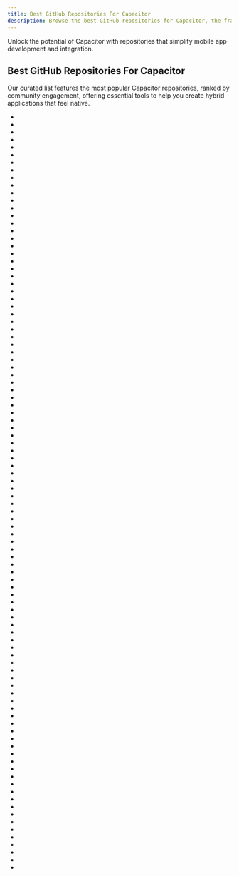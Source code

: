 ```yaml
---
title: Best GitHub Repositories For Capacitor
description: Browse the best GitHub repositories for Capacitor, the framework for building native mobile apps with web technologies.
---
```

Unlock the potential of Capacitor with repositories that simplify mobile app development and integration.

## Best GitHub Repositories For Capacitor

Our curated list features the most popular Capacitor repositories, ranked by community engagement, offering essential tools to help you create hybrid applications that feel native.

- <Badge owner="ionic-team" repoName="ionic-framework" stars="https://img.shields.io/github/stars/ionic-team/ionic-framework?style=flat&logoSize=auto" forks="https://img.shields.io/github/forks/ionic-team/ionic-framework?style=flat&logoSize=auto"/>
- <Badge owner="NativeScript" repoName="NativeScript" stars="https://img.shields.io/github/stars/NativeScript/NativeScript?style=flat&logoSize=auto" forks="https://img.shields.io/github/forks/NativeScript/NativeScript?style=flat&logoSize=auto"/>
- <Badge owner="ionic-team" repoName="capacitor" stars="https://img.shields.io/github/stars/ionic-team/capacitor?style=flat&logoSize=auto" forks="https://img.shields.io/github/forks/ionic-team/capacitor?style=flat&logoSize=auto"/>
- <Badge owner="lichess-org" repoName="lichobile" stars="https://img.shields.io/github/stars/lichess-org/lichobile?style=flat&logoSize=auto" forks="https://img.shields.io/github/forks/lichess-org/lichobile?style=flat&logoSize=auto"/>
- <Badge owner="mlynch" repoName="nextjs-tailwind-ionic-capacitor-starter" stars="https://img.shields.io/github/stars/mlynch/nextjs-tailwind-ionic-capacitor-starter?style=flat&logoSize=auto" forks="https://img.shields.io/github/forks/mlynch/nextjs-tailwind-ionic-capacitor-starter?style=flat&logoSize=auto"/>
- <Badge owner="EtherealEngine" repoName="etherealengine" stars="https://img.shields.io/github/stars/EtherealEngine/etherealengine?style=flat&logoSize=auto" forks="https://img.shields.io/github/forks/EtherealEngine/etherealengine?style=flat&logoSize=auto"/>
- <Badge owner="gimlet-io" repoName="capacitor" stars="https://img.shields.io/github/stars/gimlet-io/capacitor?style=flat&logoSize=auto" forks="https://img.shields.io/github/forks/gimlet-io/capacitor?style=flat&logoSize=auto"/>
- <Badge owner="Cap-go" repoName="capacitor-updater" stars="https://img.shields.io/github/stars/Cap-go/capacitor-updater?style=flat&logoSize=auto" forks="https://img.shields.io/github/forks/Cap-go/capacitor-updater?style=flat&logoSize=auto"/>
- <Badge owner="ionic-team" repoName="capacitor-plugins" stars="https://img.shields.io/github/stars/ionic-team/capacitor-plugins?style=flat&logoSize=auto" forks="https://img.shields.io/github/forks/ionic-team/capacitor-plugins?style=flat&logoSize=auto"/>
- <Badge owner="ionic-team" repoName="capacitor-assets" stars="https://img.shields.io/github/stars/ionic-team/capacitor-assets?style=flat&logoSize=auto" forks="https://img.shields.io/github/forks/ionic-team/capacitor-assets?style=flat&logoSize=auto"/>
- <Badge owner="capacitor-community" repoName="sqlite" stars="https://img.shields.io/github/stars/capacitor-community/sqlite?style=flat&logoSize=auto" forks="https://img.shields.io/github/forks/capacitor-community/sqlite?style=flat&logoSize=auto"/>
- <Badge owner="iotaledger" repoName="firefly" stars="https://img.shields.io/github/stars/iotaledger/firefly?style=flat&logoSize=auto" forks="https://img.shields.io/github/forks/iotaledger/firefly?style=flat&logoSize=auto"/>
- <Badge owner="riderx" repoName="awesome-capacitor" stars="https://img.shields.io/github/stars/riderx/awesome-capacitor?style=flat&logoSize=auto" forks="https://img.shields.io/github/forks/riderx/awesome-capacitor?style=flat&logoSize=auto"/>
- <Badge owner="nxext" repoName="nx-extensions" stars="https://img.shields.io/github/stars/nxext/nx-extensions?style=flat&logoSize=auto" forks="https://img.shields.io/github/forks/nxext/nx-extensions?style=flat&logoSize=auto"/>
- <Badge owner="6c65726f79" repoName="Transmissionic" stars="https://img.shields.io/github/stars/6c65726f79/Transmissionic?style=flat&logoSize=auto" forks="https://img.shields.io/github/forks/6c65726f79/Transmissionic?style=flat&logoSize=auto"/>
- <Badge owner="capacitor-community" repoName="barcode-scanner" stars="https://img.shields.io/github/stars/capacitor-community/barcode-scanner?style=flat&logoSize=auto" forks="https://img.shields.io/github/forks/capacitor-community/barcode-scanner?style=flat&logoSize=auto"/>
- <Badge owner="capawesome-team" repoName="capacitor-firebase" stars="https://img.shields.io/github/stars/capawesome-team/capacitor-firebase?style=flat&logoSize=auto" forks="https://img.shields.io/github/forks/capawesome-team/capacitor-firebase?style=flat&logoSize=auto"/>
- <Badge owner="drannex42" repoName="svelte-capacitor" stars="https://img.shields.io/github/stars/drannex42/svelte-capacitor?style=flat&logoSize=auto" forks="https://img.shields.io/github/forks/drannex42/svelte-capacitor?style=flat&logoSize=auto"/>
- <Badge owner="admob-plus" repoName="admob-plus" stars="https://img.shields.io/github/stars/admob-plus/admob-plus?style=flat&logoSize=auto" forks="https://img.shields.io/github/forks/admob-plus/admob-plus?style=flat&logoSize=auto"/>
- <Badge owner="capacitor-community" repoName="electron" stars="https://img.shields.io/github/stars/capacitor-community/electron?style=flat&logoSize=auto" forks="https://img.shields.io/github/forks/capacitor-community/electron?style=flat&logoSize=auto"/>
- <Badge owner="ionic-team" repoName="trapeze" stars="https://img.shields.io/github/stars/ionic-team/trapeze?style=flat&logoSize=auto" forks="https://img.shields.io/github/forks/ionic-team/trapeze?style=flat&logoSize=auto"/>
- <Badge owner="blinks32" repoName="Taxi-booking-uber-clone-with-ionic-8-capacitor-6" stars="https://img.shields.io/github/stars/blinks32/Taxi-booking-uber-clone-with-ionic-8-capacitor-6?style=flat&logoSize=auto" forks="https://img.shields.io/github/forks/blinks32/Taxi-booking-uber-clone-with-ionic-8-capacitor-6?style=flat&logoSize=auto"/>
- <Badge owner="firminoweb" repoName="ionic-start-theme" stars="https://img.shields.io/github/stars/firminoweb/ionic-start-theme?style=flat&logoSize=auto" forks="https://img.shields.io/github/forks/firminoweb/ionic-start-theme?style=flat&logoSize=auto"/>
- <Badge owner="CodetrixStudio" repoName="CapacitorGoogleAuth" stars="https://img.shields.io/github/stars/CodetrixStudio/CapacitorGoogleAuth?style=flat&logoSize=auto" forks="https://img.shields.io/github/forks/CodetrixStudio/CapacitorGoogleAuth?style=flat&logoSize=auto"/>
- <Badge owner="capacitor-community" repoName="bluetooth-le" stars="https://img.shields.io/github/stars/capacitor-community/bluetooth-le?style=flat&logoSize=auto" forks="https://img.shields.io/github/forks/capacitor-community/bluetooth-le?style=flat&logoSize=auto"/>
- <Badge owner="baumblatt" repoName="capacitor-firebase-auth" stars="https://img.shields.io/github/stars/baumblatt/capacitor-firebase-auth?style=flat&logoSize=auto" forks="https://img.shields.io/github/forks/baumblatt/capacitor-firebase-auth?style=flat&logoSize=auto"/>
- <Badge owner="capacitor-community" repoName="react-hooks" stars="https://img.shields.io/github/stars/capacitor-community/react-hooks?style=flat&logoSize=auto" forks="https://img.shields.io/github/forks/capacitor-community/react-hooks?style=flat&logoSize=auto"/>
- <Badge owner="capacitor-community" repoName="fcm" stars="https://img.shields.io/github/stars/capacitor-community/fcm?style=flat&logoSize=auto" forks="https://img.shields.io/github/forks/capacitor-community/fcm?style=flat&logoSize=auto"/>
- <Badge owner="capawesome-team" repoName="capacitor-plugins" stars="https://img.shields.io/github/stars/capawesome-team/capacitor-plugins?style=flat&logoSize=auto" forks="https://img.shields.io/github/forks/capawesome-team/capacitor-plugins?style=flat&logoSize=auto"/>
- <Badge owner="capacitor-community" repoName="generic-oauth2" stars="https://img.shields.io/github/stars/capacitor-community/generic-oauth2?style=flat&logoSize=auto" forks="https://img.shields.io/github/forks/capacitor-community/generic-oauth2?style=flat&logoSize=auto"/>
- <Badge owner="apisyouwonthate" repoName="book-build-apis-2" stars="https://img.shields.io/github/stars/apisyouwonthate/book-build-apis-2?style=flat&logoSize=auto" forks="https://img.shields.io/github/forks/apisyouwonthate/book-build-apis-2?style=flat&logoSize=auto"/>
- <Badge owner="capacitor-community" repoName="http" stars="https://img.shields.io/github/stars/capacitor-community/http?style=flat&logoSize=auto" forks="https://img.shields.io/github/forks/capacitor-community/http?style=flat&logoSize=auto"/>
- <Badge owner="capacitor-community" repoName="stripe" stars="https://img.shields.io/github/stars/capacitor-community/stripe?style=flat&logoSize=auto" forks="https://img.shields.io/github/forks/capacitor-community/stripe?style=flat&logoSize=auto"/>
- <Badge owner="capacitor-community" repoName="background-geolocation" stars="https://img.shields.io/github/stars/capacitor-community/background-geolocation?style=flat&logoSize=auto" forks="https://img.shields.io/github/forks/capacitor-community/background-geolocation?style=flat&logoSize=auto"/>
- <Badge owner="capacitor-community" repoName="camera-preview" stars="https://img.shields.io/github/stars/capacitor-community/camera-preview?style=flat&logoSize=auto" forks="https://img.shields.io/github/forks/capacitor-community/camera-preview?style=flat&logoSize=auto"/>
- <Badge owner="epicshaggy" repoName="capacitor-native-biometric" stars="https://img.shields.io/github/stars/epicshaggy/capacitor-native-biometric?style=flat&logoSize=auto" forks="https://img.shields.io/github/forks/epicshaggy/capacitor-native-biometric?style=flat&logoSize=auto"/>
- <Badge owner="RobSchilderr" repoName="nextjs-native-starter" stars="https://img.shields.io/github/stars/RobSchilderr/nextjs-native-starter?style=flat&logoSize=auto" forks="https://img.shields.io/github/forks/RobSchilderr/nextjs-native-starter?style=flat&logoSize=auto"/>
- <Badge owner="capacitor-community" repoName="firebase-analytics" stars="https://img.shields.io/github/stars/capacitor-community/firebase-analytics?style=flat&logoSize=auto" forks="https://img.shields.io/github/forks/capacitor-community/firebase-analytics?style=flat&logoSize=auto"/>
- <Badge owner="capacitor-community" repoName="in-app-review" stars="https://img.shields.io/github/stars/capacitor-community/in-app-review?style=flat&logoSize=auto" forks="https://img.shields.io/github/forks/capacitor-community/in-app-review?style=flat&logoSize=auto"/>
- <Badge owner="nicorac" repoName="bcr-gui" stars="https://img.shields.io/github/stars/nicorac/bcr-gui?style=flat&logoSize=auto" forks="https://img.shields.io/github/forks/nicorac/bcr-gui?style=flat&logoSize=auto"/>
- <Badge owner="martinkasa" repoName="capacitor-secure-storage-plugin" stars="https://img.shields.io/github/stars/martinkasa/capacitor-secure-storage-plugin?style=flat&logoSize=auto" forks="https://img.shields.io/github/forks/martinkasa/capacitor-secure-storage-plugin?style=flat&logoSize=auto"/>
- <Badge owner="capacitor-community" repoName="google-maps" stars="https://img.shields.io/github/stars/capacitor-community/google-maps?style=flat&logoSize=auto" forks="https://img.shields.io/github/forks/capacitor-community/google-maps?style=flat&logoSize=auto"/>
- <Badge owner="RevenueCat" repoName="purchases-capacitor" stars="https://img.shields.io/github/stars/RevenueCat/purchases-capacitor?style=flat&logoSize=auto" forks="https://img.shields.io/github/forks/RevenueCat/purchases-capacitor?style=flat&logoSize=auto"/>
- <Badge owner="ionic-team" repoName="ionifits" stars="https://img.shields.io/github/stars/ionic-team/ionifits?style=flat&logoSize=auto" forks="https://img.shields.io/github/forks/ionic-team/ionifits?style=flat&logoSize=auto"/>
- <Badge owner="capawesome-team" repoName="capacitor-mlkit" stars="https://img.shields.io/github/stars/capawesome-team/capacitor-mlkit?style=flat&logoSize=auto" forks="https://img.shields.io/github/forks/capawesome-team/capacitor-mlkit?style=flat&logoSize=auto"/>
- <Badge owner="Vontigo" repoName="Vontigo" stars="https://img.shields.io/github/stars/Vontigo/Vontigo?style=flat&logoSize=auto" forks="https://img.shields.io/github/forks/Vontigo/Vontigo?style=flat&logoSize=auto"/>
- <Badge owner="aparajita" repoName="capacitor-biometric-auth" stars="https://img.shields.io/github/stars/aparajita/capacitor-biometric-auth?style=flat&logoSize=auto" forks="https://img.shields.io/github/forks/aparajita/capacitor-biometric-auth?style=flat&logoSize=auto"/>
- <Badge owner="ionic-team" repoName="tutorial-photo-gallery-angular" stars="https://img.shields.io/github/stars/ionic-team/tutorial-photo-gallery-angular?style=flat&logoSize=auto" forks="https://img.shields.io/github/forks/ionic-team/tutorial-photo-gallery-angular?style=flat&logoSize=auto"/>
- <Badge owner="diachedelic" repoName="capacitor-blob-writer" stars="https://img.shields.io/github/stars/diachedelic/capacitor-blob-writer?style=flat&logoSize=auto" forks="https://img.shields.io/github/forks/diachedelic/capacitor-blob-writer?style=flat&logoSize=auto"/>
- <Badge owner="capacitor-community" repoName="vue-cli-plugin-capacitor" stars="https://img.shields.io/github/stars/capacitor-community/vue-cli-plugin-capacitor?style=flat&logoSize=auto" forks="https://img.shields.io/github/forks/capacitor-community/vue-cli-plugin-capacitor?style=flat&logoSize=auto"/>
- <Badge owner="codeforcauseorg" repoName="edu-client" stars="https://img.shields.io/github/stars/codeforcauseorg/edu-client?style=flat&logoSize=auto" forks="https://img.shields.io/github/forks/codeforcauseorg/edu-client?style=flat&logoSize=auto"/>
- <Badge owner="capacitor-community" repoName="keep-awake" stars="https://img.shields.io/github/stars/capacitor-community/keep-awake?style=flat&logoSize=auto" forks="https://img.shields.io/github/forks/capacitor-community/keep-awake?style=flat&logoSize=auto"/>
- <Badge owner="rfprod" repoName="nx-ng-starter" stars="https://img.shields.io/github/stars/rfprod/nx-ng-starter?style=flat&logoSize=auto" forks="https://img.shields.io/github/forks/rfprod/nx-ng-starter?style=flat&logoSize=auto"/>
- <Badge owner="MOIMOB" repoName="drinkable" stars="https://img.shields.io/github/stars/MOIMOB/drinkable?style=flat&logoSize=auto" forks="https://img.shields.io/github/forks/MOIMOB/drinkable?style=flat&logoSize=auto"/>
- <Badge owner="marty-suzuki" repoName="FluxCapacitor" stars="https://img.shields.io/github/stars/marty-suzuki/FluxCapacitor?style=flat&logoSize=auto" forks="https://img.shields.io/github/forks/marty-suzuki/FluxCapacitor?style=flat&logoSize=auto"/>
- <Badge owner="capacitor-community" repoName="contacts" stars="https://img.shields.io/github/stars/capacitor-community/contacts?style=flat&logoSize=auto" forks="https://img.shields.io/github/forks/capacitor-community/contacts?style=flat&logoSize=auto"/>
- <Badge owner="getsentry" repoName="sentry-capacitor" stars="https://img.shields.io/github/stars/getsentry/sentry-capacitor?style=flat&logoSize=auto" forks="https://img.shields.io/github/forks/getsentry/sentry-capacitor?style=flat&logoSize=auto"/>
- <Badge owner="capawesome-team" repoName="capacitor-app-update" stars="https://img.shields.io/github/stars/capawesome-team/capacitor-app-update?style=flat&logoSize=auto" forks="https://img.shields.io/github/forks/capawesome-team/capacitor-app-update?style=flat&logoSize=auto"/>
- <Badge owner="wagiminator" repoName="ATmega-Transistor-Tester" stars="https://img.shields.io/github/stars/wagiminator/ATmega-Transistor-Tester?style=flat&logoSize=auto" forks="https://img.shields.io/github/forks/wagiminator/ATmega-Transistor-Tester?style=flat&logoSize=auto"/>
- <Badge owner="Cap-go" repoName="capgo" stars="https://img.shields.io/github/stars/Cap-go/capgo?style=flat&logoSize=auto" forks="https://img.shields.io/github/forks/Cap-go/capgo?style=flat&logoSize=auto"/>
- <Badge owner="harmonwood" repoName="capacitor-video-player" stars="https://img.shields.io/github/stars/harmonwood/capacitor-video-player?style=flat&logoSize=auto" forks="https://img.shields.io/github/forks/harmonwood/capacitor-video-player?style=flat&logoSize=auto"/>
- <Badge owner="ionic-team" repoName="capacitor-remix-templates" stars="https://img.shields.io/github/stars/ionic-team/capacitor-remix-templates?style=flat&logoSize=auto" forks="https://img.shields.io/github/forks/ionic-team/capacitor-remix-templates?style=flat&logoSize=auto"/>
- <Badge owner="ionicthemes" repoName="ionic5-firebase-authentication" stars="https://img.shields.io/github/stars/ionicthemes/ionic5-firebase-authentication?style=flat&logoSize=auto" forks="https://img.shields.io/github/forks/ionicthemes/ionic5-firebase-authentication?style=flat&logoSize=auto"/>
- <Badge owner="capawesome-team" repoName="awesome-capacitorjs" stars="https://img.shields.io/github/stars/capawesome-team/awesome-capacitorjs?style=flat&logoSize=auto" forks="https://img.shields.io/github/forks/capawesome-team/awesome-capacitorjs?style=flat&logoSize=auto"/>
- <Badge owner="capacitor-community" repoName="tauri" stars="https://img.shields.io/github/stars/capacitor-community/tauri?style=flat&logoSize=auto" forks="https://img.shields.io/github/forks/capacitor-community/tauri?style=flat&logoSize=auto"/>
- <Badge owner="carsten-klaffke" repoName="send-intent" stars="https://img.shields.io/github/stars/carsten-klaffke/send-intent?style=flat&logoSize=auto" forks="https://img.shields.io/github/forks/carsten-klaffke/send-intent?style=flat&logoSize=auto"/>
- <Badge owner="aparajita" repoName="capacitor-secure-storage" stars="https://img.shields.io/github/stars/aparajita/capacitor-secure-storage?style=flat&logoSize=auto" forks="https://img.shields.io/github/forks/aparajita/capacitor-secure-storage?style=flat&logoSize=auto"/>
- <Badge owner="capacitor-community" repoName="media" stars="https://img.shields.io/github/stars/capacitor-community/media?style=flat&logoSize=auto" forks="https://img.shields.io/github/forks/capacitor-community/media?style=flat&logoSize=auto"/>
- <Badge owner="danielsogl" repoName="capacitor-face-id" stars="https://img.shields.io/github/stars/danielsogl/capacitor-face-id?style=flat&logoSize=auto" forks="https://img.shields.io/github/forks/danielsogl/capacitor-face-id?style=flat&logoSize=auto"/>
- <Badge owner="robingenz" repoName="capacitor-plugin-demo" stars="https://img.shields.io/github/stars/robingenz/capacitor-plugin-demo?style=flat&logoSize=auto" forks="https://img.shields.io/github/forks/robingenz/capacitor-plugin-demo?style=flat&logoSize=auto"/>
- <Badge owner="modemb" repoName="larasar" stars="https://img.shields.io/github/stars/modemb/larasar?style=flat&logoSize=auto" forks="https://img.shields.io/github/forks/modemb/larasar?style=flat&logoSize=auto"/>
- <Badge owner="capacitor-community" repoName="text-to-speech" stars="https://img.shields.io/github/stars/capacitor-community/text-to-speech?style=flat&logoSize=auto" forks="https://img.shields.io/github/forks/capacitor-community/text-to-speech?style=flat&logoSize=auto"/>
- <Badge owner="kolbasa" repoName="cordova-plugin-apkupdater" stars="https://img.shields.io/github/stars/kolbasa/cordova-plugin-apkupdater?style=flat&logoSize=auto" forks="https://img.shields.io/github/forks/kolbasa/cordova-plugin-apkupdater?style=flat&logoSize=auto"/>
- <Badge owner="transistorsoft" repoName="capacitor-background-geolocation" stars="https://img.shields.io/github/stars/transistorsoft/capacitor-background-geolocation?style=flat&logoSize=auto" forks="https://img.shields.io/github/forks/transistorsoft/capacitor-background-geolocation?style=flat&logoSize=auto"/>
- <Badge owner="RaphaelWoude" repoName="capacitor-native-settings" stars="https://img.shields.io/github/stars/RaphaelWoude/capacitor-native-settings?style=flat&logoSize=auto" forks="https://img.shields.io/github/forks/RaphaelWoude/capacitor-native-settings?style=flat&logoSize=auto"/>
- <Badge owner="capacitor-community" repoName="date-picker" stars="https://img.shields.io/github/stars/capacitor-community/date-picker?style=flat&logoSize=auto" forks="https://img.shields.io/github/forks/capacitor-community/date-picker?style=flat&logoSize=auto"/>
- <Badge owner="ionic-team" repoName="tutorial-photo-gallery-react" stars="https://img.shields.io/github/stars/ionic-team/tutorial-photo-gallery-react?style=flat&logoSize=auto" forks="https://img.shields.io/github/forks/ionic-team/tutorial-photo-gallery-react?style=flat&logoSize=auto"/>
- <Badge owner="calvinckho" repoName="capacitor-jitsi-meet" stars="https://img.shields.io/github/stars/calvinckho/capacitor-jitsi-meet?style=flat&logoSize=auto" forks="https://img.shields.io/github/forks/calvinckho/capacitor-jitsi-meet?style=flat&logoSize=auto"/>
- <Badge owner="capacitor-community" repoName="privacy-screen" stars="https://img.shields.io/github/stars/capacitor-community/privacy-screen?style=flat&logoSize=auto" forks="https://img.shields.io/github/forks/capacitor-community/privacy-screen?style=flat&logoSize=auto"/>
- <Badge owner="gavinlyonsrepo" repoName="LCR_meter" stars="https://img.shields.io/github/stars/gavinlyonsrepo/LCR_meter?style=flat&logoSize=auto" forks="https://img.shields.io/github/forks/gavinlyonsrepo/LCR_meter?style=flat&logoSize=auto"/>
- <Badge owner="Aashu-Dubey" repoName="Ionic-UI-Templates" stars="https://img.shields.io/github/stars/Aashu-Dubey/Ionic-UI-Templates?style=flat&logoSize=auto" forks="https://img.shields.io/github/forks/Aashu-Dubey/Ionic-UI-Templates?style=flat&logoSize=auto"/>
- <Badge owner="moberwasserlechner" repoName="capacitor-filesharer" stars="https://img.shields.io/github/stars/moberwasserlechner/capacitor-filesharer?style=flat&logoSize=auto" forks="https://img.shields.io/github/forks/moberwasserlechner/capacitor-filesharer?style=flat&logoSize=auto"/>
- <Badge owner="Cap-go" repoName="capacitor-data-storage-sqlite" stars="https://img.shields.io/github/stars/Cap-go/capacitor-data-storage-sqlite?style=flat&logoSize=auto" forks="https://img.shields.io/github/forks/Cap-go/capacitor-data-storage-sqlite?style=flat&logoSize=auto"/>
- <Badge owner="ionic-team" repoName="create-capacitor-plugin" stars="https://img.shields.io/github/stars/ionic-team/create-capacitor-plugin?style=flat&logoSize=auto" forks="https://img.shields.io/github/forks/ionic-team/create-capacitor-plugin?style=flat&logoSize=auto"/>
- <Badge owner="transistorsoft" repoName="capacitor-background-fetch" stars="https://img.shields.io/github/stars/transistorsoft/capacitor-background-fetch?style=flat&logoSize=auto" forks="https://img.shields.io/github/forks/transistorsoft/capacitor-background-fetch?style=flat&logoSize=auto"/>
- <Badge owner="capacitor-community" repoName="app-icon" stars="https://img.shields.io/github/stars/capacitor-community/app-icon?style=flat&logoSize=auto" forks="https://img.shields.io/github/forks/capacitor-community/app-icon?style=flat&logoSize=auto"/>
- <Badge owner="rahadur" repoName="capacitor-admob" stars="https://img.shields.io/github/stars/rahadur/capacitor-admob?style=flat&logoSize=auto" forks="https://img.shields.io/github/forks/rahadur/capacitor-admob?style=flat&logoSize=auto"/>
- <Badge owner="hampoelz" repoName="Capacitor-NodeJS" stars="https://img.shields.io/github/stars/hampoelz/Capacitor-NodeJS?style=flat&logoSize=auto" forks="https://img.shields.io/github/forks/hampoelz/Capacitor-NodeJS?style=flat&logoSize=auto"/>
- <Badge owner="dlodeprojuicer" repoName="ionic-vue-mobile-template-03" stars="https://img.shields.io/github/stars/dlodeprojuicer/ionic-vue-mobile-template-03?style=flat&logoSize=auto" forks="https://img.shields.io/github/forks/dlodeprojuicer/ionic-vue-mobile-template-03?style=flat&logoSize=auto"/>
- <Badge owner="TeamMaestro" repoName="app-starter" stars="https://img.shields.io/github/stars/TeamMaestro/app-starter?style=flat&logoSize=auto" forks="https://img.shields.io/github/forks/TeamMaestro/app-starter?style=flat&logoSize=auto"/>
- <Badge owner="tchvu3" repoName="capacitor-voice-recorder" stars="https://img.shields.io/github/stars/tchvu3/capacitor-voice-recorder?style=flat&logoSize=auto" forks="https://img.shields.io/github/forks/tchvu3/capacitor-voice-recorder?style=flat&logoSize=auto"/>
- <Badge owner="frappe" repoName="changemakers" stars="https://img.shields.io/github/stars/frappe/changemakers?style=flat&logoSize=auto" forks="https://img.shields.io/github/forks/frappe/changemakers?style=flat&logoSize=auto"/>
- <Badge owner="capawesome-team" repoName="capacitor-badge" stars="https://img.shields.io/github/stars/capawesome-team/capacitor-badge?style=flat&logoSize=auto" forks="https://img.shields.io/github/forks/capawesome-team/capacitor-badge?style=flat&logoSize=auto"/>
- <Badge owner="capacitor-community" repoName="firebase-crashlytics" stars="https://img.shields.io/github/stars/capacitor-community/firebase-crashlytics?style=flat&logoSize=auto" forks="https://img.shields.io/github/forks/capacitor-community/firebase-crashlytics?style=flat&logoSize=auto"/>
- <Badge owner="capawesome-team" repoName="capacitor-nfc" stars="https://img.shields.io/github/stars/capawesome-team/capacitor-nfc?style=flat&logoSize=auto" forks="https://img.shields.io/github/forks/capawesome-team/capacitor-nfc?style=flat&logoSize=auto"/>
- <Badge owner="abritopach" repoName="angular-ionic-ngxs-movies" stars="https://img.shields.io/github/stars/abritopach/angular-ionic-ngxs-movies?style=flat&logoSize=auto" forks="https://img.shields.io/github/forks/abritopach/angular-ionic-ngxs-movies?style=flat&logoSize=auto"/>
- <Badge owner="aaronksaunders" repoName="capacitor-vue-ionicv4-app" stars="https://img.shields.io/github/stars/aaronksaunders/capacitor-vue-ionicv4-app?style=flat&logoSize=auto" forks="https://img.shields.io/github/forks/aaronksaunders/capacitor-vue-ionicv4-app?style=flat&logoSize=auto"/>
- <Badge owner="Cap-go" repoName="capacitor-inappbrowser" stars="https://img.shields.io/github/stars/Cap-go/capacitor-inappbrowser?style=flat&logoSize=auto" forks="https://img.shields.io/github/forks/Cap-go/capacitor-inappbrowser?style=flat&logoSize=auto"/>
- <Badge owner="WebsiteBeaver" repoName="capacitor-document-scanner" stars="https://img.shields.io/github/stars/WebsiteBeaver/capacitor-document-scanner?style=flat&logoSize=auto" forks="https://img.shields.io/github/forks/WebsiteBeaver/capacitor-document-scanner?style=flat&logoSize=auto"/>
- <Badge owner="robingenz" repoName="capacitor-firebase-authentication" stars="https://img.shields.io/github/stars/robingenz/capacitor-firebase-authentication?style=flat&logoSize=auto" forks="https://img.shields.io/github/forks/robingenz/capacitor-firebase-authentication?style=flat&logoSize=auto"/>